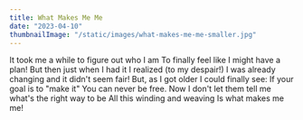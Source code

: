 ```yaml
---
title: What Makes Me Me
date: "2023-04-10"
thumbnailImage: "/static/images/what-makes-me-me-smaller.jpg"
---
```


<Box>
It took me a while  
to figure out who I am  
To finally feel like  
I might have a plan!  
But then just when I had it  
I realized (to my despair!)  
I was already changing  
and it didn't seem fair!  
But, as I got older  
I could finally see:  
If your goal is to "make it"  
You can never be free.  
Now I don't let them tell me  
what's the right way to be  
All this winding and weaving  
Is what makes me me!  
</Box>